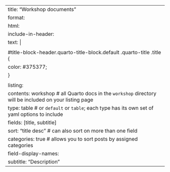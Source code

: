 ---
title: "Workshop documents"
format: 
   html:
     include-in-header: 
        text: |
          <style>
          #title-block-header.quarto-title-block.default .quarto-title .title {
          color: #375377;
          }
          </style>
listing: 
  contents: workshop # all Quarto docs in the `workshop` directory will be included on your listing page
  type: table # or `default` or `table`; each type has its own set of yaml options to include
  fields: [title, subtitle]
  sort: "title desc" # can also sort on more than one field
  categories: true # allows you to sort posts by assigned categories 
  field-display-names: 
    subtitle: "Description"
---